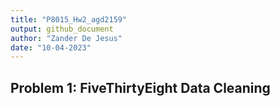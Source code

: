 ```yaml
---
title: "P8015_Hw2_agd2159"
output: github_document
author: "Zander De Jesus"
date: "10-04-2023"
---
```


## Problem 1: FiveThirtyEight Data Cleaning



